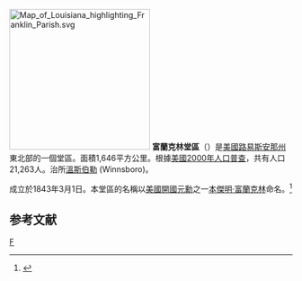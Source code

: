 {{Otheruses|富蘭克林縣|subject=美國路易斯安那州的一個縣|other=同名的縣}}

[[File:Map_of_Louisiana_highlighting_Franklin_Parish.svg|250px]]
'''富蘭克林堂區'''（{{lang-en|Franklin Parish}}）是[[美國|美國]][[路易斯安那州|路易斯安那州]]東北部的一個堂區。面積1,646平方公里。根據[[美國2000年人口普查|美國2000年人口普查]]，共有人口21,263人。治所[[溫斯伯勒_(路易斯安那州)|溫斯伯勒]] (Winnsboro)。

成立於1843年3月1日。本堂區的名稱以[[美國開國元勳|美國開國元勳]]之一[[本傑明·富蘭克林|本傑明·富蘭克林]]命名。<ref>{{Cite web |url=http://www.dhh.louisiana.gov/OPH/PHP%202005/PDF/Franklin/Parish%20Franklin.pdf |title=Franklin Parish |accessdate=2007-02-08 |archive-date=2006-10-09 |archive-url=https://web.archive.org/web/20061009164900/http://www.dhh.louisiana.gov/OPH/PHP%202005/PDF/Franklin/Parish%20Franklin.pdf |dead-url=no }}</ref>

==参考文献==
<div class="references-small">
<references />
</div>

{{路易斯安那州}}

[[Category:路易斯安那州行政區劃|F]]
